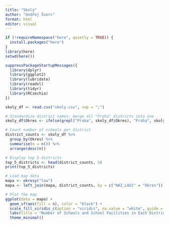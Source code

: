```yaml
---
title: "Skoly"
author: "Ondřej Švorc"
format: html
editor: visual
---
```


```r
if (!requireNamespace("here", quietly = TRUE)) {
  install.packages("here")
}
library(here)
setwd(here())
```

```r
suppressPackageStartupMessages({
  library(dplyr)
  library(ggplot2)
  library(lubridate)
  library(readxl)
  library(tidyr)
  library(RCzechia)
})
```

```r
skoly_df <- read.csv("skoly.csv", sep = ";")
```

```r
# Standardize district names: merge all "Praha" districts into one
skoly_df$Okres <- ifelse(grepl("Praha", skoly_df$Okres), "Praha", skoly_df$Okres)

# Count number of schools per district
district_counts <- skoly_df %>%
  group_by(Okres) %>%
  summarise(n = n()) %>%
  arrange(desc(n))

# Display top 5 districts
top_5_districts <- head(district_counts, 5)
print(top_5_districts)

# Load map data
mapa <- okresy("low")
mapa <- left_join(mapa, district_counts, by = c("NAZ_LAU1" = "Okres"))

# Plot the map
ggplot(data = mapa) +
  geom_sf(aes(fill = n), color = "black") +
  scale_fill_viridis_c(option = "viridis", na.value = "white", guide = guide_legend(title = "Number of Schools")) +
  labs(title = "Number of Schools and School Facilities in Each District") +
  theme_minimal()
```
